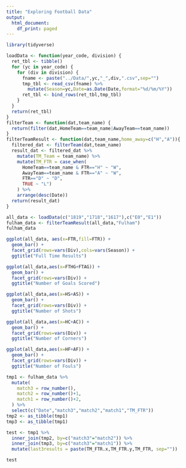 ```yaml
---
title: "Exploring Football Data"
output:
  html_document:
    df_print: paged
---
```


```r
library(tidyverse)
```

```r
loadData <- function(year_code, division) {
  ret_tbl <- tibble()
  for (yc in year_code) {
    for (div in division) {
      fname <- paste("../Data/",yc,"_",div,".csv",sep="")
      tmp_tbl <- read_csv(fname) %>%
        mutate(Season=yc,Date=as.Date(Date,format="%d/%m/%Y"))
      ret_tbl <- bind_rows(ret_tbl,tmp_tbl)
    }
  }
  return(ret_tbl)
}
filterTeam <- function(dat,team_name) {
  return(filter(dat,HomeTeam==team_name|AwayTeam==team_name))
}
filterTeamResult <- function(dat,team_name,home_away=c("H","A")){
  filtered_dat <- filterTeam(dat,team_name)
  result_dat <- filtered_dat %>%
    mutate(TM_Team = team_name) %>%
    mutate(TM_FTR = case_when(
      HomeTeam==team_name & FTR=="H" ~ "W",
      AwayTeam==team_name & FTR=="A" ~ "W",
      FTR=="D" ~ "D",
      TRUE ~ "L")
    ) %>%
    arrange(desc(Date))
  return(result_dat)
}
```

```r
all_data <- loadData(c("1819","1718","1617"),c("E0","E1"))
fulham_data <- filterTeamResult(all_data,"Fulham")
fulham_data
```

```r
ggplot(all_data, aes(x=FTR,fill=FTR)) +
  geom_bar() +
  facet_grid(rows=vars(Div),cols=vars(Season)) +
  ggtitle("Full Time Results")
```

```r
ggplot(all_data,aes(x=FTHG+FTAG)) +
  geom_bar() +
  facet_grid(rows=vars(Div)) + 
  ggtitle("Number of Goals Scored")
```

```r
ggplot(all_data,aes(x=HS+AS)) +
  geom_bar() +
  facet_grid(rows=vars(Div)) + 
  ggtitle("Number of Shots")
```

```r
ggplot(all_data,aes(x=HC+AC)) +
  geom_bar() +
  facet_grid(rows=vars(Div)) + 
  ggtitle("Number of Corners")
```

```r
ggplot(all_data,aes(x=HF+AF)) +
  geom_bar() +
  facet_grid(rows=vars(Div)) + 
  ggtitle("Number of Fouls")
```

```r
tmp1 <- fulham_data %>%
  mutate(
    match3 = row_number(),
    match2 = row_number()+1,
    match1 = row_number()+2,
  ) %>%
  select(c("Date","match3","match2","match1","TM_FTR"))
tmp2 <- as_tibble(tmp1)
tmp3 <- as_tibble(tmp1)

test <- tmp1 %>%
  inner_join(tmp2, by=c("match3"="match2")) %>%
  inner_join(tmp3, by=c("match3"="match1")) %>%
  mutate(last3results = paste(TM_FTR.x,TM_FTR.y,TM_FTR, sep=""))

test
```

